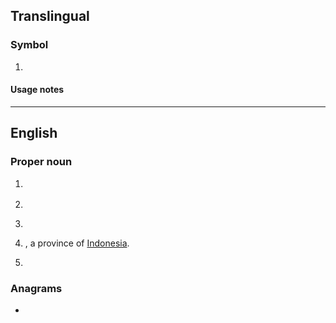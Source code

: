 {{also|Appendix:Variations of "ja"}}
==Translingual==

===Symbol===
{{mul-symbol}}

# {{ISO 3166|1|2|inr=1|Jamaica}}
#: {{syn|mul|JM|qq1=for general use}}

====Usage notes====
{{ISO 3166/inr|1949=1|{{w|Jamaica}}|JM}}

----

==English==

===Proper noun===
{{en-proper noun}}

# {{abbreviation of|en|Japan}} {{qual|NATO country code}}
# {{abbreviation of|en|Jamaica}}
# {{abbreviation of|en|Jalisco}} {{gloss|Mexican state}}
# {{abbreviation of|en|Jambi|nodot=1}}, a province of [[Indonesia]].
# {{lb|en|law|postnominal}} {{abbreviation of|en|[[judge]] or [[justice]] of a [[court of appeal]]}}

===Anagrams===
* {{anagrams|en|a=aj|AJ}}